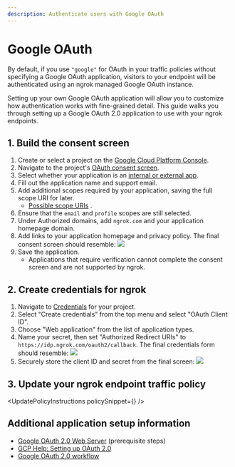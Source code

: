 ```yaml
---
description: Authenticate users with Google OAuth
---
```



# Google OAuth

By default, if you use `"google"` for OAuth in your traffic policies without specifying a Google OAuth application, visitors to your endpoint will be authenticated using an ngrok managed Google OAuth instance.

Setting up your own Google OAuth application will allow you to customize how authentication works with fine-grained detail. This guide walks you through setting up a Google OAuth 2.0 application to use with your ngrok endpoints.

## 1. Build the consent screen

1.  Create or select a project on the [Google Cloud Platform Console](https://console.cloud.google.com).
2.  Navigate to the project's [OAuth consent screen](https://console.developers.google.com/apis/credentials/consent).
3.  Select whether your application is an [internal or external app](https://support.google.com/cloud/answer/6158849?hl=en#public-and-internal).
4.  Fill out the application name and support email.
5.  Add additional scopes required by your application, saving the full scope URI for later.
    - [Possible scope URIs](https://developers.google.com/identity/protocols/oauth2/scopes)
      .
6.  Ensure that the `email` and `profile` scopes are still selected.
7.  Under Authorized domains, add `ngrok.com` and your application homepage domain.
8.  Add links to your application homepage and privacy policy. The final consent screen should resemble: ![](/img/howto/oauth/1-google-consent_screen_complete.png)
9.  Save the application.
    - Applications that require verification cannot complete the consent screen and are not supported by ngrok.

## 2. Create credentials for ngrok

1.  Navigate to [Credentials](https://console.cloud.google.com/apis/credentials) for your project.
2.  Select "Create credentials" from the top menu and select "OAuth Client ID".
3.  Choose "Web application" from the list of application types.
4.  Name your secret, then set "Authorized Redirect URIs" to `https://idp.ngrok.com/oauth2/callback`. The final credentials form should resemble: ![](/img/howto/oauth/2-google-create_client_id.png)
5.  Securely store the client ID and secret from the final screen: ![](/img/howto/oauth/3-google-client_id_and_secret.png)

## 3. Update your ngrok endpoint traffic policy

<UpdatePolicyInstructions policySnippet={<Google />} />

## Additional application setup information

- [Google OAuth 2.0 Web Server](https://developers.google.com/identity/protocols/oauth2/web-server) (prerequisite steps)
- [GCP Help: Setting up OAuth 2.0](https://support.google.com/cloud/answer/6158849?hl=en)
- [Google OAuth 2.0 workflow](https://developers.google.com/identity/protocols/oauth2)
